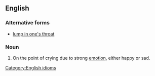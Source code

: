 ==English==

===Alternative forms===
* [[lump in one's throat]]

===Noun===
{{en-noun|-}}

# On the point of crying due to strong [[emotion]], either happy or sad.
#: {{ux|noun|The final scene of Romeo and Juliet always brings a '''lump to my throat'''.}}

[[Category:English idioms]]